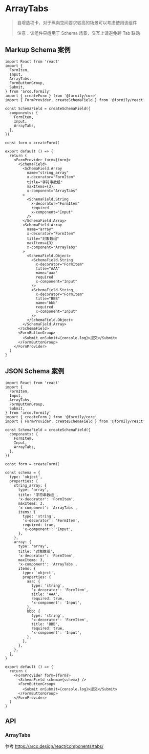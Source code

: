 # ArrayTabs

> 自增选项卡，对于纵向空间要求较高的场景可以考虑使用该组件
>
> 注意：该组件只适用于 Schema 场景，交互上请避免跨 Tab 联动

## Markup Schema 案例

```tsx
import React from 'react'
import {
  FormItem,
  Input,
  ArrayTabs,
  FormButtonGroup,
  Submit,
} from 'arco.formily'
import { createForm } from '@formily/core'
import { FormProvider, createSchemaField } from '@formily/react'

const SchemaField = createSchemaField({
  components: {
    FormItem,
    Input,
    ArrayTabs,
  },
})

const form = createForm()

export default () => {
  return (
    <FormProvider form={form}>
      <SchemaField>
        <SchemaField.Array
          name="string_array"
          x-decorator="FormItem"
          title="字符串数组"
          maxItems={3}
          x-component="ArrayTabs"
        >
          <SchemaField.String
            x-decorator="FormItem"
            required
            x-component="Input"
          />
        </SchemaField.Array>
        <SchemaField.Array
          name="array"
          x-decorator="FormItem"
          title="对象数组"
          maxItems={3}
          x-component="ArrayTabs"
        >
          <SchemaField.Object>
            <SchemaField.String
              x-decorator="FormItem"
              title="AAA"
              name="aaa"
              required
              x-component="Input"
            />
            <SchemaField.String
              x-decorator="FormItem"
              title="BBB"
              name="bbb"
              required
              x-component="Input"
            />
          </SchemaField.Object>
        </SchemaField.Array>
      </SchemaField>
      <FormButtonGroup>
        <Submit onSubmit={console.log}>提交</Submit>
      </FormButtonGroup>
    </FormProvider>
  )
}
```

## JSON Schema 案例

```tsx
import React from 'react'
import {
  FormItem,
  Input,
  ArrayTabs,
  FormButtonGroup,
  Submit,
} from 'arco.formily'
import { createForm } from '@formily/core'
import { FormProvider, createSchemaField } from '@formily/react'

const SchemaField = createSchemaField({
  components: {
    FormItem,
    Input,
    ArrayTabs,
  },
})

const form = createForm()

const schema = {
  type: 'object',
  properties: {
    string_array: {
      type: 'array',
      title: '字符串数组',
      'x-decorator': 'FormItem',
      maxItems: 3,
      'x-component': 'ArrayTabs',
      items: {
        type: 'string',
        'x-decorator': 'FormItem',
        required: true,
        'x-component': 'Input',
      },
    },
    array: {
      type: 'array',
      title: '对象数组',
      'x-decorator': 'FormItem',
      maxItems: 3,
      'x-component': 'ArrayTabs',
      items: {
        type: 'object',
        properties: {
          aaa: {
            type: 'string',
            'x-decorator': 'FormItem',
            title: 'AAA',
            required: true,
            'x-component': 'Input',
          },
          bbb: {
            type: 'string',
            'x-decorator': 'FormItem',
            title: 'BBB',
            required: true,
            'x-component': 'Input',
          },
        },
      },
    },
  },
}

export default () => {
  return (
    <FormProvider form={form}>
      <SchemaField schema={schema} />
      <FormButtonGroup>
        <Submit onSubmit={console.log}>提交</Submit>
      </FormButtonGroup>
    </FormProvider>
  )
}
```

## API

### ArrayTabs

参考 https://arco.design/react/components/tabs/
